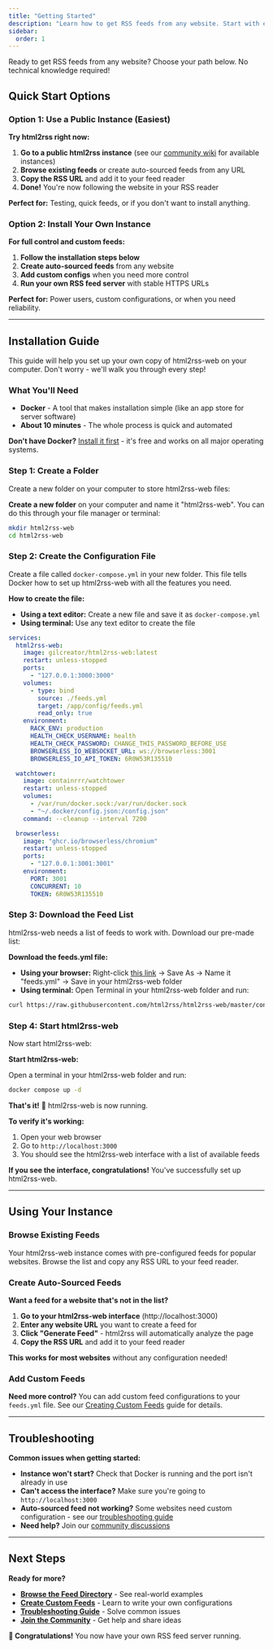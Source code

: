 ```yaml
---
title: "Getting Started"
description: "Learn how to get RSS feeds from any website. Start with existing feeds or create your own in minutes."
sidebar:
  order: 1
---
```


Ready to get RSS feeds from any website? Choose your path below. No technical knowledge required!

## Quick Start Options

### Option 1: Use a Public Instance (Easiest)

**Try html2rss right now:**

1. **Go to a public html2rss instance** (see our [community wiki](https://github.com/html2rss/html2rss-web/wiki/Instances) for available instances)
2. **Browse existing feeds** or create auto-sourced feeds from any URL
3. **Copy the RSS URL** and add it to your feed reader
4. **Done!** You're now following the website in your RSS reader

**Perfect for:** Testing, quick feeds, or if you don't want to install anything.

### Option 2: Install Your Own Instance

**For full control and custom feeds:**

1. **Follow the installation steps below**
2. **Create auto-sourced feeds** from any website
3. **Add custom configs** when you need more control
4. **Run your own RSS feed server** with stable HTTPS URLs

**Perfect for:** Power users, custom configurations, or when you need reliability.

---

## Installation Guide

This guide will help you set up your own copy of html2rss-web on your computer. Don't worry - we'll walk you through every step!

### What You'll Need

- **Docker** - A tool that makes installation simple (like an app store for server software)
- **About 10 minutes** - The whole process is quick and automated

**Don't have Docker?** [Install it first](https://docs.docker.com/get-started/) - it's free and works on all major operating systems.

### Step 1: Create a Folder

Create a new folder on your computer to store html2rss-web files:

**Create a new folder** on your computer and name it "html2rss-web". You can do this through your file manager or terminal:

```bash
mkdir html2rss-web
cd html2rss-web
```

### Step 2: Create the Configuration File

Create a file called `docker-compose.yml` in your new folder. This file tells Docker how to set up html2rss-web with all the features you need.

**How to create the file:**

- **Using a text editor:** Create a new file and save it as `docker-compose.yml`
- **Using terminal:** Use any text editor to create the file

```yaml
services:
  html2rss-web:
    image: gilcreator/html2rss-web:latest
    restart: unless-stopped
    ports:
      - "127.0.0.1:3000:3000"
    volumes:
      - type: bind
        source: ./feeds.yml
        target: /app/config/feeds.yml
        read_only: true
    environment:
      RACK_ENV: production
      HEALTH_CHECK_USERNAME: health
      HEALTH_CHECK_PASSWORD: CHANGE_THIS_PASSWORD_BEFORE_USE
      BROWSERLESS_IO_WEBSOCKET_URL: ws://browserless:3001
      BROWSERLESS_IO_API_TOKEN: 6R0W53R135510

  watchtower:
    image: containrrr/watchtower
    restart: unless-stopped
    volumes:
      - /var/run/docker.sock:/var/run/docker.sock
      - "~/.docker/config.json:/config.json"
    command: --cleanup --interval 7200

  browserless:
    image: "ghcr.io/browserless/chromium"
    restart: unless-stopped
    ports:
      - "127.0.0.1:3001:3001"
    environment:
      PORT: 3001
      CONCURRENT: 10
      TOKEN: 6R0W53R135510
```

### Step 3: Download the Feed List

html2rss-web needs a list of feeds to work with. Download our pre-made list:

**Download the feeds.yml file:**

- **Using your browser:** Right-click [this link](https://raw.githubusercontent.com/html2rss/html2rss-web/master/config/feeds.yml) → Save As → Name it "feeds.yml" → Save in your html2rss-web folder
- **Using terminal:** Open Terminal in your html2rss-web folder and run:

```bash
curl https://raw.githubusercontent.com/html2rss/html2rss-web/master/config/feeds.yml -o feeds.yml
```

### Step 4: Start html2rss-web

Now start html2rss-web:

**Start html2rss-web:**

Open a terminal in your html2rss-web folder and run:

```bash
docker compose up -d
```

**That's it!** 🎉 html2rss-web is now running.

**To verify it's working:**

1. Open your web browser
2. Go to `http://localhost:3000`
3. You should see the html2rss-web interface with a list of available feeds

**If you see the interface, congratulations!** You've successfully set up html2rss-web.

---

## Using Your Instance

### Browse Existing Feeds

Your html2rss-web instance comes with pre-configured feeds for popular websites. Browse the list and copy any RSS URL to your feed reader.

### Create Auto-Sourced Feeds

**Want a feed for a website that's not in the list?**

1. **Go to your html2rss-web interface** (http://localhost:3000)
2. **Enter any website URL** you want to create a feed for
3. **Click "Generate Feed"** - html2rss will automatically analyze the page
4. **Copy the RSS URL** and add it to your feed reader

**This works for most websites** without any configuration needed!

### Add Custom Feeds

**Need more control?** You can add custom feed configurations to your `feeds.yml` file. See our [Creating Custom Feeds](/creating-custom-feeds) guide for details.

---

## Troubleshooting

**Common issues when getting started:**

- **Instance won't start?** Check that Docker is running and the port isn't already in use
- **Can't access the interface?** Make sure you're going to `http://localhost:3000`
- **Auto-sourced feed not working?** Some websites need custom configuration - see our [troubleshooting guide](/troubleshooting/troubleshooting)
- **Need help?** Join our [community discussions](https://github.com/orgs/html2rss/discussions)

---

## Next Steps

**Ready for more?**

- **[Browse the Feed Directory](/feed-directory/)** - See real-world examples
- **[Create Custom Feeds](/creating-custom-feeds)** - Learn to write your own configurations
- **[Troubleshooting Guide](/troubleshooting/troubleshooting)** - Solve common issues
- **[Join the Community](https://github.com/orgs/html2rss/discussions)** - Get help and share ideas

**🎉 Congratulations!** You now have your own RSS feed server running.
